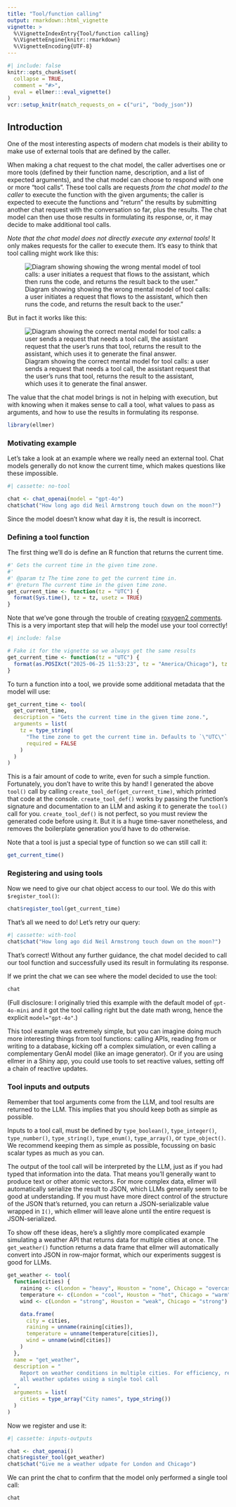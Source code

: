 ```yaml
---
title: "Tool/function calling"
output: rmarkdown::html_vignette
vignette: >
  %\VignetteIndexEntry{Tool/function calling}
  %\VignetteEngine{knitr::rmarkdown}
  %\VignetteEncoding{UTF-8}
---
```


```r
#| include: false
knitr::opts_chunk$set(
  collapse = TRUE,
  comment = "#>",
  eval = ellmer:::eval_vignette()
)
vcr::setup_knitr(match_requests_on = c("uri", "body_json"))
```

## Introduction

One of the most interesting aspects of modern chat models is their ability to make use of external tools that are defined by the caller.

When making a chat request to the chat model, the caller advertises one or more tools (defined by their function name, description, and a list of expected arguments), and the chat model can choose to respond with one or more "tool calls". These tool calls are requests *from the chat model to the caller* to execute the function with the given arguments; the caller is expected to execute the functions and "return" the results by submitting another chat request with the conversation so far, plus the results. The chat model can then use those results in formulating its response, or, it may decide to make additional tool calls.

*Note that the chat model does not directly execute any external tools!* It only makes requests for the caller to execute them. It's easy to think that tool calling might work like this:

![Diagram showing showing the wrong mental model of tool calls: a user initiates a request that flows to the assistant, which then runs the code, and returns the result back to the user."](tool-calling-wrong.svg)

But in fact it works like this:

![Diagram showing the correct mental model for tool calls: a user sends a request that needs a tool call, the assistant request that the user's runs that tool, returns the result to the assistant, which uses it to generate the final answer.](tool-calling-right.svg)

The value that the chat model brings is not in helping with execution, but with knowing when it makes sense to call a tool, what values to pass as arguments, and how to use the results in formulating its response.

```r
library(ellmer)
```


### Motivating example

Let's take a look at an example where we really need an external tool. Chat models generally do not know the current time, which makes questions like these impossible.

```r
#| cassette: no-tool

chat <- chat_openai(model = "gpt-4o")
chat$chat("How long ago did Neil Armstrong touch down on the moon?")
```

Since the model doesn't know what day it is, the result is incorrect.

### Defining a tool function

The first thing we'll do is define an R function that returns the current time. 

```r
#' Gets the current time in the given time zone.
#'
#' @param tz The time zone to get the current time in.
#' @return The current time in the given time zone.
get_current_time <- function(tz = "UTC") {
  format(Sys.time(), tz = tz, usetz = TRUE)
}
```

Note that we've gone through the trouble of creating [roxygen2 comments](https://roxygen2.r-lib.org/). This is a very important step that will help the model use your tool correctly!

```r
#| include: false

# Fake it for the vignette so we always get the same results
get_current_time <- function(tz = "UTC") {
  format(as.POSIXct("2025-06-25 11:53:23", tz = "America/Chicago"), tz = tz, usetz = TRUE)
}
```

To turn a function into a tool, we provide some additional metadata that the model will use:

```r
get_current_time <- tool(
  get_current_time,
  description = "Gets the current time in the given time zone.",
  arguments = list(
    tz = type_string(
      "The time zone to get the current time in. Defaults to `\"UTC\"`.",
      required = FALSE
    )
  )
)
```

This is a fair amount of code to write, even for such a simple function. Fortunately, you don't have to write this by hand! I generated the above `tool()` call by calling `create_tool_def(get_current_time)`, which printed that code at the console. `create_tool_def()` works by passing the function's signature and documentation to an LLM and asking it to generate the `tool()` call for you. `create_tool_def()` is not perfect, so you must review the generated code before using it. But it is a huge time-saver nonetheless, and removes the boilerplate generation you'd have to do otherwise.

Note that a tool is just a special type of function so we can still call it:

```r
get_current_time()
```

### Registering and using tools

Now we need to give our chat object access to our tool. We do this with `$register_tool()`:

```r
chat$register_tool(get_current_time)
```

That's all we need to do! Let's retry our query:

```r
#| cassette: with-tool
chat$chat("How long ago did Neil Armstrong touch down on the moon?")
```

That's correct! Without any further guidance, the chat model decided to call our tool function and successfully used its result in formulating its response. 

If we print the chat we can see where the model decided to use the tool:

```r
chat
```

(Full disclosure: I originally tried this example with the default model of `gpt-4o-mini` and it got the tool calling right but the date math wrong, hence the explicit `model="gpt-4o"`.)

This tool example was extremely simple, but you can imagine doing much more interesting things from tool functions: calling APIs, reading from or writing to a database, kicking off a complex simulation, or even calling a complementary GenAI model (like an image generator). Or if you are using ellmer in a Shiny app, you could use tools to set reactive values, setting off a chain of reactive updates.

### Tool inputs and outputs

Remember that tool arguments come from the LLM, and tool results are returned to the LLM. This implies that you should keep both as simple as possible.

Inputs to a tool call, must be defined by `type_boolean()`, `type_integer()`, `type_number()`, `type_string()`, `type_enum()`, `type_array()`, or `type_object()`. We recommend keeping them as simple as possible, focussing on basic scalar types as much as you can.

The output of the tool call will be interpreted by the LLM, just as if you had typed that information into the data. That means you'll generally want to produce text or other atomic vectors. For more complex data, ellmer will automatically serialize the result to JSON, which LLMs generally seem to be good at understanding.  If you must have more direct control of the structure of the JSON that's returned, you can return a JSON-serializable value wrapped in `I()`, which ellmer will leave alone until the entire request is JSON-serialized.

To show off these ideas, here's a slightly more complicated example simulating a weather API that returns data for multiple cities at once. The `get_weather()` function returns a data frame that ellmer will automatically convert into JSON in row-major format, which our experiments suggest is good for LLMs.

```r
get_weather <- tool( 
  function(cities) {
    raining <- c(London = "heavy", Houston = "none", Chicago = "overcast")
    temperature <- c(London = "cool", Houston = "hot", Chicago = "warm")
    wind <- c(London = "strong", Houston = "weak", Chicago = "strong")

    data.frame(
      city = cities,
      raining = unname(raining[cities]),
      temperature = unname(temperature[cities]),
      wind = unname(wind[cities])
    )
  },
  name = "get_weather",
  description = "
    Report on weather conditions in multiple cities. For efficiency, request 
    all weather updates using a single tool call
  ",
  arguments = list(
    cities = type_array("City names", type_string())
  )
)
```

Now we register and use it:

```r
#| cassette: inputs-outputs

chat <- chat_openai()
chat$register_tool(get_weather)
chat$chat("Give me a weather udpate for London and Chicago")
```

We can print the chat to confirm that the model only performed a single tool call:

```r
chat
```
